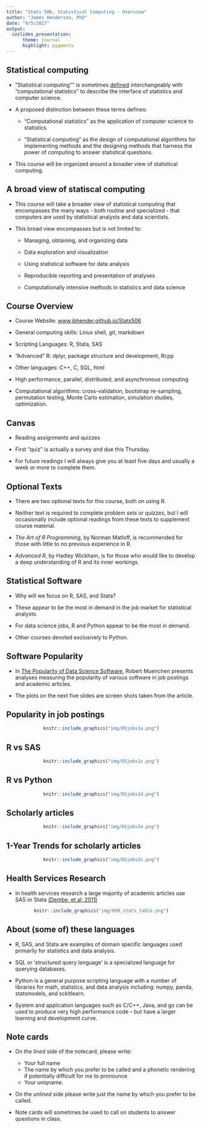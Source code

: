 ```yaml
---
title: "Stats 506, Statistical Computing - Overview"
author: "James Henderson, PhD"
date: "9/5/2017"
output: 
  ioslides_presentation:
      theme: journal
      highlight: pygments
---
```


## Statistical computing

  + "Statistical computing"" is sometimes 
  <a href='https://en.wikipedia.org/wiki/Computational_statistics'>defined</a> 
  interchangeably with
  "computational statistics" to describe the interface of statistics 
  and computer science.
  
  + A proposed distinction between these terms defines:
  
    - "Computational statistics" as the application of computer science to statistics
    
    - "Statistical computing" as the design of computational algorithms 
    for implementing methods and the designing methods that harness the power of 
    computing to answer statistical questions.
    
  + This course will be organized around a broader view of statistical computing.

## A broad view of statiscal computing
  
  + This course will take a broader view of statistical computing that
    encompasses the many ways - both routine and specialized - that
    computers are used by statistical analysts and data scientists. 

  + This broad view encompasses but is not limited to: 
  
    - Managing, obtaining, and organizing data
    
    - Data exploration and visualization
    
    - Using statistical software for data analysis
    
    - Reproducible reporting and presentation of analyses
    
    - Computationally intensive methods in statistics and data science
    
## Course Overview

  + Course Website: <a href='www.jbhender.github.io/Stats506'>www.jbhender.github.io/Stats506</a>
  
  + General computing skills: Linux shell, git, markdown
  
  + Scripting Languages: R, Stata, SAS
  
  + "Advanced" R: dplyr, package structure and development, Rcpp 
  
  + Other languages: C++, C, SQL, html
  
  + High performance, parallel, distributed, and asynchronous computing
  
  + Computational algorithms: cross-validation, bootstrap re-sampling, permutation testing,
  Monte Carlo estimation, simulation studies, optimization.
  
## Canvas

  + Reading assignments and quizzes

  + First "quiz" is actually a survey and due this Thursday.

  + For future readings I will always give you at least five days and usually a 
  week or more to complete them.
  
## Optional Texts

 + There are two optional texts for this course, both on using R.
 
 + Neither text is required to complete problem sets or quizzes, but I will
 occasionally include optional readings from these texts to supplement course material.
 
 + _The Art of R Programming_, by Norman Matloff, is recommended for those with 
 little to no previous experience in R.
 
 + _Advanced R_, by Hadley Wickham, is for those who would like to develop a deep
 understanding of R and its inner workings.
    
## Statistical Software

  + Why will we focus on R, SAS, and Stata? 
  
  + These appear to be the most in demand in the job market
  for statistical analysts.

  + For data science jobs, R and Python appear to be the most in demand.
  
  + Other courses devoted exclusively to Python.

## Software Popularity

+ In <a href='http://r4stats.com/articles/popularity/'>
The Popularity of Data Science Software</a>, Robert Muenchen presents
analyses measuring the popularity of various software in job postings and 
academic articles.

+ The plots on the next five slides are screen shots taken from the article.

## Popularity in job postings
<center>
```r
knitr::include_graphics("img/DSjobs1a.png")
```
</center>

## R vs SAS
<center>
```r
knitr::include_graphics("img/DSjobs1c.png")
```
</center>

## R vs Python
<center>
```r
knitr::include_graphics("img/DSjobs1d.png")
```
</center>

## Scholarly articles
<center>
```r
knitr::include_graphics("img/DSjobs2a.png")
```
</center>

## 1-Year Trends for scholarly articles
<center>
```r
knitr::include_graphics("img/DSjobs2c.png")
```
</center>

## Health Services Research

+ In health services research a large majority of academic articles use SAS
or Stata
<a href='https://www.ncbi.nlm.nih.gov/pmc/articles/PMC3205033/?report=classic'>
(Dembe, et al; 2011)</a>

<center>
```r
knitr::include_graphics("img/HSR_stats_table.png")
```
</center>

## About (some of) these languages

 + R, SAS, and Stata are examples of domain specific languages used primarily 
 for statistics and data analysis.
 
 + SQL or 'structured query language' is a specialized language for querying 
 databases.
 
 + Python is a general purpose scripting language with a number of libraries
 for math, statistics, and data analysis including: numpy, panda, statsmodels, and sckitlearn.
 
 + System and application languages such as C/C++, Java, and go can be used to 
 produce very high performance code -- but have a larger learning and development curve.


## Note cards

 + On the *lined* side of the notecard, please write:
 
    - Your full name
    - The name by which you prefer to be called and a phonetic rendering if 
      potentially difficult for *me* to pronounce
    - Your uniqname.

 + On the *unlined* side please write just the name by which you prefer to be
 called.
 
 + Note cards will sometimes be used to call on students to answer questions in 
 class.  

